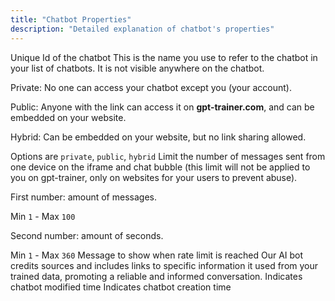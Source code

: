 ```yaml
---
title: "Chatbot Properties"
description: "Detailed explanation of chatbot's properties"
---
```


<ParamField body="uuid" type="string">
  Unique Id of the chatbot
</ParamField>

<ParamField body="name" type="string">
  This is the name you use to refer to the chatbot in your list of chatbots. It is not visible anywhere on the chatbot.
</ParamField>

<ParamField body="visibility" type="select">
  <p><span className="font-medium">Private</span>: No one can access your chatbot except you (your account).</p>
  <p><span className="font-medium">Public</span>: Anyone with the link can access it on <strong>gpt-trainer.com</strong>, and can be embedded on your website.</p>
  <p><span className="font-medium">Hybrid</span>: Can be embedded on your website, but no link sharing allowed.</p>
  Options are <code>private</code>, <code>public</code>, <code>hybrid</code>
</ParamField>

<ParamField body="rate_limit" type="[number, number]">
  Limit the number of messages sent from one device on the iframe and chat bubble (this limit will not be applied to you on gpt-trainer, only on websites for your users to prevent abuse).
  <p><span className="font-medium">First number</span>: amount of messages.</p> Min <code>1</code> - Max <code>100</code>
  <p><span className="font-medium">Second number</span>: amount of seconds.</p> Min <code>1</code> - Max <code>360</code>
</ParamField>

<ParamField body="rate_limit_message" type="string">
  Message to show when rate limit is reached
</ParamField>

<ParamField body="show_citations" type="boolean">
  Our AI bot credits sources and includes links to specific information it used from
  your trained data, promoting a reliable and informed conversation.
</ParamField>

<ParamField body="modified_at" type="string">
  Indicates chatbot modified time
</ParamField>

<ParamField body="created_at" type="string">
  Indicates chatbot creation time
</ParamField>